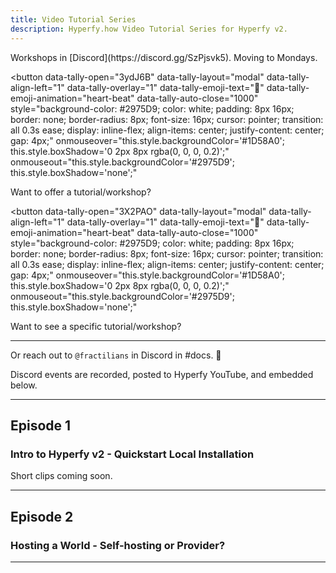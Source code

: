 ```yaml
---
title: Video Tutorial Series
description: Hyperfy.how Video Tutorial Series for Hyperfy v2.
---
```




<Aside type="tip" title="Now on Mondays.">
Workshops in [Discord](https://discord.gg/SzPjsvk5).  Moving to Mondays.
</Aside>

<script async src="https://tally.so/widgets/embed.js"></script>

<button
  data-tally-open="3ydJ6B"
  data-tally-layout="modal"
  data-tally-align-left="1"
  data-tally-overlay="1"
  data-tally-emoji-text="📼"
  data-tally-emoji-animation="heart-beat"
  data-tally-auto-close="1000"
  style="background-color: #2975D9; color: white; padding: 8px 16px; border: none; border-radius: 8px; font-size: 16px; cursor: pointer; transition: all 0.3s ease; display: inline-flex; align-items: center; justify-content: center; gap: 4px;"
  onmouseover="this.style.backgroundColor='#1D58A0'; this.style.boxShadow='0 2px 8px rgba(0, 0, 0, 0.2)';"
  onmouseout="this.style.backgroundColor='#2975D9'; this.style.boxShadow='none';"
>
  Want to offer a tutorial/workshop?
</button>

<button
  data-tally-open="3X2PAO"
  data-tally-layout="modal"
  data-tally-align-left="1"
  data-tally-overlay="1"
  data-tally-emoji-text="📼"
  data-tally-emoji-animation="heart-beat"
  data-tally-auto-close="1000"
  style="background-color: #2975D9; color: white; padding: 8px 16px; border: none; border-radius: 8px; font-size: 16px; cursor: pointer; transition: all 0.3s ease; display: inline-flex; align-items: center; justify-content: center; gap: 4px;"
  onmouseover="this.style.backgroundColor='#1D58A0'; this.style.boxShadow='0 2px 8px rgba(0, 0, 0, 0.2)';"
  onmouseout="this.style.backgroundColor='#2975D9'; this.style.boxShadow='none';"
>
  Want to see a specific tutorial/workshop?
</button>

---

Or reach out to `@fractilians` in Discord in #docs. 🦾


Discord events are recorded, posted to Hyperfy YouTube, and embedded below.

<CardGrid>
<LinkCard title="Join the Github discussion" href="https://github.com/Innkeeping/hyperfy.how/discussions/1" />
<LinkCard title="Subscribe to the Hyperfy YouTube 👍" href="https://www.youtube.com/@hyperfy_xyz" />
</CardGrid>

---

## Episode 1

### Intro to Hyperfy v2 - Quickstart Local Installation

<YouTube id="_g-t1J9XAb4" />


<LinkCard title="Updated Detailed Installation for more in-depth installation guide, as in video." href="/setup/detailed" />

Short clips coming soon.


---

## Episode 2

### Hosting a World - Self-hosting or Provider?

<YouTube id="_B15JvUU0t4" />

<CardGrid>
<LinkCard title="Fly.io - Self-hosting" href="/hosting/self/#flyio" />
<LinkCard title="Coolify" href="/hosting/self/#coolify-installation-guide" />
<LinkCard title="Hosting Provided by Hyperfyworlds.host" href="/hosting/providers/#hyperworldshost" />
</CardGrid>

---

